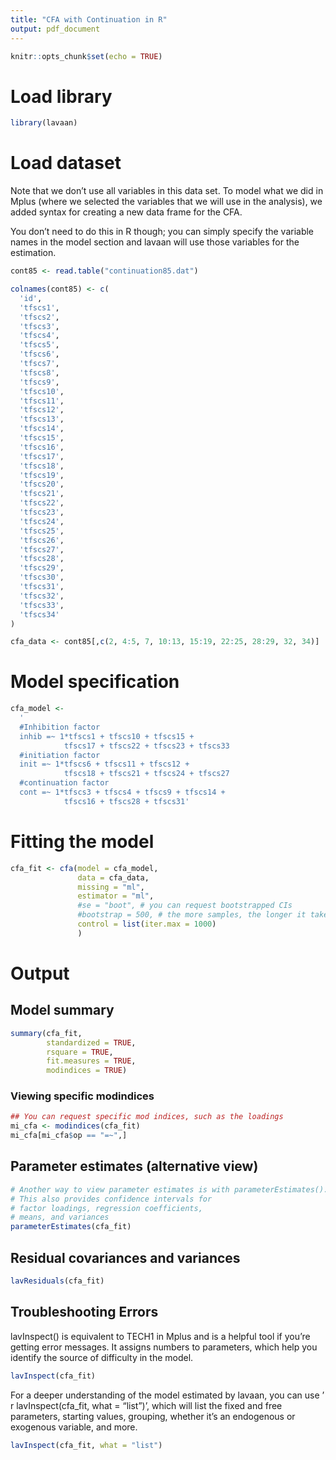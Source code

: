 ```yaml
---
title: "CFA with Continuation in R"
output: pdf_document
---
```


```r
knitr::opts_chunk$set(echo = TRUE)
```

# Load library

```r
library(lavaan)
```

# Load dataset

Note that we don't use all variables in this data set. To model what we did in Mplus (where we selected the variables that we will use in the analysis), we added syntax for creating a new data frame for the CFA. 

You don't need to do this in R though; you can simply specify the variable names in the model section and lavaan will use those variables for the estimation. 

```r

cont85 <- read.table("continuation85.dat")

colnames(cont85) <- c(
  'id',
  'tfscs1',
  'tfscs2',
  'tfscs3',
  'tfscs4',
  'tfscs5',
  'tfscs6',
  'tfscs7',
  'tfscs8',
  'tfscs9',
  'tfscs10',
  'tfscs11',
  'tfscs12',
  'tfscs13',
  'tfscs14',
  'tfscs15',
  'tfscs16',
  'tfscs17',
  'tfscs18',
  'tfscs19',
  'tfscs20',
  'tfscs21',
  'tfscs22',
  'tfscs23',
  'tfscs24',
  'tfscs25',
  'tfscs26',
  'tfscs27',
  'tfscs28',
  'tfscs29',
  'tfscs30',
  'tfscs31',
  'tfscs32',
  'tfscs33',
  'tfscs34'
)

cfa_data <- cont85[,c(2, 4:5, 7, 10:13, 15:19, 22:25, 28:29, 32, 34)]
```

# Model specification

```r
cfa_model <-
  '
  #Inhibition factor
  inhib =~ 1*tfscs1 + tfscs10 + tfscs15 + 
            tfscs17 + tfscs22 + tfscs23 + tfscs33
  #initiation factor
  init =~ 1*tfscs6 + tfscs11 + tfscs12 + 
            tfscs18 + tfscs21 + tfscs24 + tfscs27
  #continuation factor 
  cont =~ 1*tfscs3 + tfscs4 + tfscs9 + tfscs14 + 
            tfscs16 + tfscs28 + tfscs31'
```

# Fitting the model

```r

cfa_fit <- cfa(model = cfa_model,
               data = cfa_data,
               missing = "ml",
               estimator = "ml",
               #se = "boot", # you can request bootstrapped CIs
               #bootstrap = 500, # the more samples, the longer it takes
               control = list(iter.max = 1000)
               )

```

# Output 

## Model summary

```r
summary(cfa_fit, 
        standardized = TRUE, 
        rsquare = TRUE,
        fit.measures = TRUE,
        modindices = TRUE)
```

### Viewing specific modindices

```r
## You can request specific mod indices, such as the loadings
mi_cfa <- modindices(cfa_fit)
mi_cfa[mi_cfa$op == "=~",]
```

## Parameter estimates (alternative view)

```r

# Another way to view parameter estimates is with parameterEstimates(). 
# This also provides confidence intervals for 
# factor loadings, regression coefficients, 
# means, and variances
parameterEstimates(cfa_fit)
```

## Residual covariances and variances

```r
lavResiduals(cfa_fit)
```

## Troubleshooting Errors

lavInspect() is equivalent to TECH1 in Mplus and is a helpful tool if you're getting error messages. It assigns numbers to parameters, which help you identify the source of difficulty in the model.  

```r
lavInspect(cfa_fit)
```

For a deeper understanding of the model estimated by lavaan, you can use ' r lavInspect(cfa_fit, what = "list")', which will list the fixed and free parameters, starting values, grouping, whether it's an endogenous or exogenous variable, and more. 

```r
lavInspect(cfa_fit, what = "list")
```
